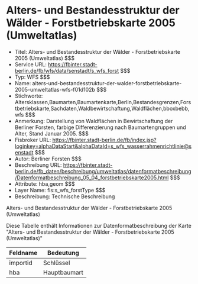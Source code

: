 # Alters- und Bestandesstruktur der Wälder - Forstbetriebskarte 2005 (Umweltatlas)
- Titel: Alters- und Bestandesstruktur der Wälder - Forstbetriebskarte 2005 (Umweltatlas) $$$
- Service URL: https://fbinter.stadt-berlin.de/fb/wfs/data/senstadt/s_wfs_forst $$$
- Typ: WFS $$$
- Name: alters-und-bestandesstruktur-der-walder-forstbetriebskarte-2005-umweltatlas-wfs-f01d102b $$$
- Stichworte: Altersklassen,Baumarten,Baumartenkarte,Berlin,Bestandesgrenzen,Forstbetriebskarte,Sachdaten,Waldbewirtschaftung,Waldflächen,bboxbebb,wfs $$$
- Anmerkung: Darstellung von Waldflächen in Bewirtschaftung der Berliner Forsten, farbige Differenzierung nach Baumartengruppen und Alter, Stand Januar 2005. $$$
- Fisbroker URL: https://fbinter.stadt-berlin.de/fb/index.jsp?loginkey=alphaDataStart&alphaDataId=s_wfs_wasserrahmenrichtlinie@senstadt $$$
- Autor: Berliner Forsten $$$
- Beschreibung URL: https://fbinter.stadt-berlin.de/fb_daten/beschreibung/umweltatlas/datenformatbeschreibung/Datenformatbeschreibung_05_04_forstbetriebskarte2005.html $$$
- Attribute: hba,geom $$$
- Layer Name: fis:s_wfs_forstType $$$
- Beschreibung: Technische Beschreibung 

Alters- und Bestandesstruktur der Wälder - Forstbetriebskarte 2005 (Umweltatlas)

Diese Tabelle enthält Informationen zur Datenformatbeschreibung der Karte "Alters- und Bestandesstruktur der Wälder - Forstbetriebskarte 2005 (Umweltatlas)"

| Feldname | Bedeutung    |
| -------- | ------------ |
| importid | Schlüssel    |
| hba      | Hauptbaumart | $$$
